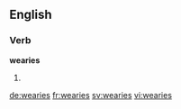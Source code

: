 ==English==

===Verb===
'''wearies'''
# {{en-third-person singular of|weary}}

[[de:wearies]]
[[fr:wearies]]
[[sv:wearies]]
[[vi:wearies]]